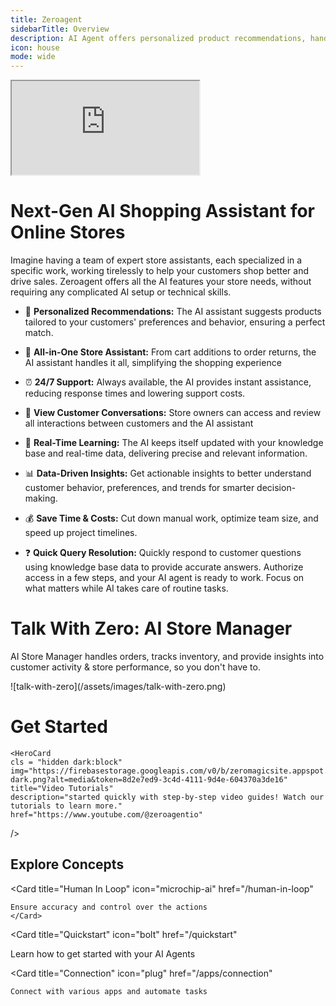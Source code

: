 ```yaml
---
title: Zeroagent
sidebarTitle: Overview
description: AI Agent offers personalized product recommendations, handles orders, answers query & more for customers - "Just like shopping in-store, but online"
icon: house
mode: wide
---
```



<Frame>   
<iframe src="https://www.youtube.com/embed/z-XNOPTabIk" className="w-full aspect-video"> </iframe>
</Frame>

# Next-Gen AI Shopping Assistant for Online Stores 

Imagine having a team of expert store assistants, each specialized in a specific work, working tirelessly to help your customers shop better and drive sales. Zeroagent offers all the AI features your store needs, without requiring any complicated AI setup or technical skills.

- 🎯 **Personalized Recommendations:**
The AI assistant suggests products tailored to your customers' preferences and behavior, ensuring a perfect match.

- 🛒 **All-in-One Store Assistant:**
 From cart additions to order returns, the AI assistant handles it all, simplifying the shopping experience 

- ⏰ **24/7 Support:**
Always available, the AI provides instant assistance, reducing response times and lowering support costs.

- 📂 **View Customer Conversations:**
Store owners can access and review all interactions between customers and the AI assistant

- 🧠 **Real-Time Learning:**
 The AI keeps itself updated with your knowledge base and real-time data, delivering precise and relevant information.

- 📊 **Data-Driven Insights:**
 Get actionable insights to better understand customer behavior, preferences, and trends for smarter decision-making.

- 💰 **Save Time & Costs:** 
  Cut down manual work, optimize team size, and speed up project timelines.

- ❓ **Quick Query Resolution:**
 Quickly respond to customer questions using knowledge base data to provide accurate answers.
Authorize access in a few steps, and your AI agent is ready to work. Focus on what matters while AI takes care of routine tasks.


# Talk With Zero: AI Store Manager
AI Store Manager handles orders, tracks inventory, and provide insights into customer activity & store performance, so you don't have to.

<Frame>   
![talk-with-zero](/assets/images/talk-with-zero.png)
</Frame>

# Get Started 

<CardGroup>
  <HeroCard
    cls = "dark:hidden block" 
    img="https://firebasestorage.googleapis.com/v0/b/zeromagicsite.appspot.com/o/youtube-light.png?alt=media&token=42b9ac2e-f45a-4eb2-b260-e493ccf8aa48"
    title="Video Tutorials"
    description="started quickly with step-by-step video guides! Watch our tutorials to learn more."
    href="https://www.youtube.com/@zeroagentio"
  />

    <HeroCard
    cls = "hidden dark:block"
    img="https://firebasestorage.googleapis.com/v0/b/zeromagicsite.appspot.com/o/youtube-dark.png?alt=media&token=8d2e7ed9-3c4d-4111-9d4e-604370a3de16"
    title="Video Tutorials"
    description="started quickly with step-by-step video guides! Watch our tutorials to learn more."
    href="https://www.youtube.com/@zeroagentio"
  />

  <HeroCard
    cls = "dark:hidden block" 
    img="https://firebasestorage.googleapis.com/v0/b/zeromagicsite.appspot.com/o/tools-light.png?alt=media&token=569340cb-aa69-487f-a13d-b43b042a0d2f"
    title="Apps Supported"
    description="Explore a wide range of integrations! Discover the apps our AI agent connects to automate your workflow."
    href="/apps/introduction"
  />

  <HeroCard
    cls = "hidden dark:block"
    img="https://firebasestorage.googleapis.com/v0/b/zeromagicsite.appspot.com/o/tools-dark.png?alt=media&token=c1f16d22-ffd8-4002-86c6-ea721c9794ca"
    title="Apps Supported"
    description="Explore a wide range of integrations! Discover the apps our AI agent connects to automate your workflow."
    href="/apps/introduction"
  />
</CardGroup>

## Explore Concepts

<CardGroup cols={3}>
  
  <Card
    title="Human In Loop"
    icon="microchip-ai"
    href="/human-in-loop"
  >
    Ensure accuracy and control over the actions
    </Card>

 <Card
    title="Quickstart"
    icon="bolt"
    href="/quickstart"
  > 
  Learn how to get started with your AI Agents
  </Card>

  <Card
    title="Connection"
    icon="plug"
    href="/apps/connection"
  >
    Connect with various apps and automate tasks
  </Card>

</CardGroup>

<br />
<br />

<Banner /> 
